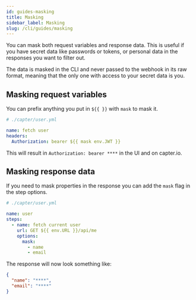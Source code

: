 ```yaml
---
id: guides-masking
title: Masking
sidebar_label: Masking
slug: /cli/guides/masking
---
```


You can mask both request variables and response data. This is useful if you have secret data like passwords or tokens, or personal data in the responses you want to filter out.

The data is masked in the CLI and never passed to the webhook in its raw format, meaning that the only one with access to your secret data is you.

## Masking request variables

You can prefix anything you put in `${{ }}` with `mask` to mask it.

```yml {5}
# ./capter/user.yml

name: fetch user
headers:
  Authorization: bearer ${{ mask env.JWT }}
```

This will result in `Authorization: bearer ****` in the UI and on capter.io.

## Masking response data

If you need to mask properties in the response you can add the `mask` flag in the step options.

```yml {7-10}
# ./capter/user.yml

name: user
steps:
  - name: fetch current user
    url: GET ${{ env.URL }}/api/me
    options:
      mask:
        - name
        - email
```

The response will now look something like:

```json
{
  "name": "****",
  "email": "****"
}
```
